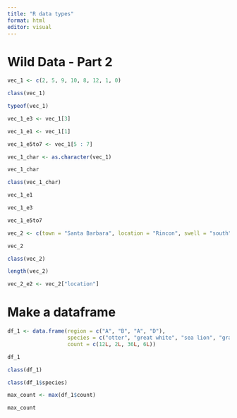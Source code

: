 ```yaml
---
title: "R data types"
format: html
editor: visual
---
```


# Wild Data - Part 2

```r
vec_1 <- c(2, 5, 9, 10, 8, 12, 1, 0)

class(vec_1)

typeof(vec_1)

vec_1_e3 <- vec_1[3]

vec_1_e1 <- vec_1[1]

vec_1_e5to7 <- vec_1[5 : 7]

vec_1_char <- as.character(vec_1)

vec_1_char

class(vec_1_char)

vec_1_e1

vec_1_e3

vec_1_e5to7

```

```r
vec_2 <- c(town = "Santa Barbara", location = "Rincon", swell = "south")

vec_2

class(vec_2)

length(vec_2)

vec_2_e2 <- vec_2["location"]
```

# Make a dataframe

```r
df_1 <- data.frame(region = c("A", "B", "A", "D"), 
                   species = c("otter", "great white", "sea lion", "gray whale"), 
                   count = c(12L, 2L, 36L, 6L))

df_1

class(df_1)

class(df_1$species)

max_count <- max(df_1$count)

max_count
```
